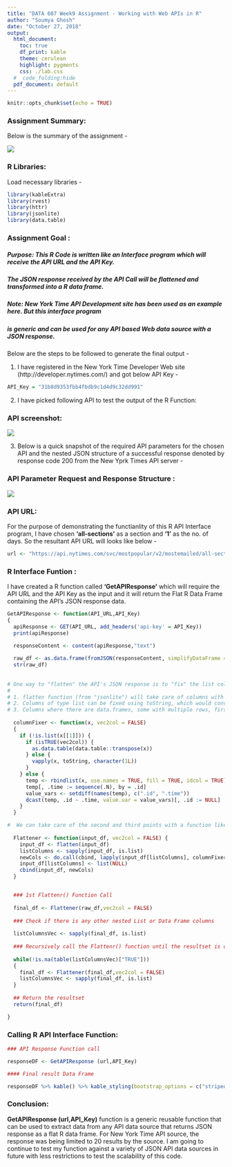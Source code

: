 ```yaml
---
title: "DATA 607 Week9 Assignment - Working with Web APIs in R"
author: "Soumya Ghosh"
date: "October 27, 2018"
output: 
  html_document: 
    toc: true
    df_print: kable
    theme: cerulean
    highlight: pygments
    css: ./lab.css
  #  code_folding:hide
  pdf_document: default
---
```


```r
knitr::opts_chunk$set(echo = TRUE)
```


### Assignment Summary:

Below is the summary of the assignment -

![](./Images/Assignment_Summary.png)


### R Libraries:

Load necessary libraries -

```r
library(kableExtra)
library(rvest)
library(httr)
library(jsonlite)
library(data.table)

```

### Assignment Goal :

#####  **Purpose**: This R Code is written like an Interface program which will receive the API URL and the API Key.
#####           The JSON response received by the API Call will be flattened and transformed into a R data frame.  
#####
#####  **Note:**    New York Time API Development site has been used as an example here. But this interface program 
#####           is generic and can be used for any API based Web data source with a JSON response. 


Below are the steps to be followed to generate the final output -

1.  I have registered in the New York Time Developer Web site (http://developer.nytimes.com/) and got below API Key -

```r

API_Key = "31b8d9353fbb4fbdb9c1d4d9c32dd991"

```


2.  I have picked following API to test the output of the R Function:

### API screenshot:

![](./Images/chosen_api.png)

3. Below is a quick snapshot of the required API parameters for the chosen API and the nested JSON structure of a successful response denoted by response code 200 from the New Yprk Times API server -  

### API Parameter Request and Response Structure :

![](./Images/API_Parameter_Response.png)

### API URL:

For the purpose of demonstrating the functianlity of this R API Interface program, I have chosen **'all-sections'** as a section and **'1'** as the no. of days. So the resultant API URL will looks like below -

```r

url <- "https://api.nytimes.com/svc/mostpopular/v2/mostemailed/all-sections/1.json"

```

### R Interface Funtion :

I have created a R function called **'GetAPIResponse'** which will require the API URL and the API Key as the input and it will return the Flat R Data Frame containing the API's JSON response data.

```r
GetAPIResponse <- function(API_URL,API_Key)
{
  apiResponse <- GET(API_URL, add_headers('api-key' = API_Key))
  print(apiResponse)
  
  responseContent <- content(apiResponse,"text")

  raw_df <- as.data.frame(fromJSON(responseContent, simplifyDataFrame = T, flatten = T), stringsAsFactors = FALSE)
  str(raw_df)  
  
  
# One way to "flatten" the API's JSON response is to "fix" the list columns. There are three possible fixes - 
# 
# 1. flatten function (from "jsonlite") will take care of columns with type data frame .
# 2. Columns of type list can be fixed using toString, which would convert each element to a comma separated item or which can be converted into multiple columns.
# 3. Columns where there are data.frames, some with multiple rows, first need to be flattened into a single row (by transforming to a "wide" format) and then need to be bound together as a single data.table.(I'm using "data.table" for reshaping and for binding the rows together).
                                                                                                                                                                                                            
  columnFixer <- function(x, vec2col = FALSE)
  {
    if (!is.list(x[[1]])) {
      if (isTRUE(vec2col)) {
        as.data.table(data.table::transpose(x))
      } else {
        vapply(x, toString, character(1L))
      }
    } else {
      temp <- rbindlist(x, use.names = TRUE, fill = TRUE, idcol = TRUE)
      temp[, .time := sequence(.N), by = .id]
      value_vars <- setdiff(names(temp), c(".id", ".time"))
      dcast(temp, .id ~ .time, value.var = value_vars)[, .id := NULL]
    }
  }

#  We can take care of the second and third points with a function like the following:
  
  Flattener <- function(input_df, vec2col = FALSE) {
    input_df <- flatten(input_df)
    listColumns <- sapply(input_df, is.list)
    newCols <- do.call(cbind, lapply(input_df[listColumns], columnFixer, vec2col))
    input_df[listColumns] <- list(NULL)
    cbind(input_df, newCols)
  }


  ### 1st Flattenr() Function Call 
  
  final_df <- Flattener(raw_df,vec2col = FALSE)
  
  ### Check if there is any other nested List or Data Frame columns 
  
  listColumnsVec <- sapply(final_df, is.list)
  
  ### Recursively call the Flattenr() function until the resultset is completely flattened 
  
  while(!is.na(table(listColumnsVec)["TRUE"]))
  {
    final_df <- Flattener(final_df,vec2col = FALSE)
    listColumnsVec <- sapply(final_df, is.list)
  }
  
  ## Return the resultset 
  return(final_df)

}

```

### Calling R API Interface Function:

```r

### API Response Function call 

responseDF <- GetAPIResponse (url,API_Key)

#### Final result Data Frame 

responseDF %>% kable() %>% kable_styling(bootstrap_options = c("striped", "hover", "condensed", "responsive")) %>% scroll_box(width="100%",height="400px")


```

### Conclusion:

**GetAPIResponse (url,API_Key)** function is a generic reusable function that can be used to extract data from any API data  source that returns JSON response as a flat R data frame. For New York Time API source, the response was being limited to 20 results by the source. I am going to continue to test my function against a variety of JSON API data sources in future with less restrictions to test the scalability of this code. 

